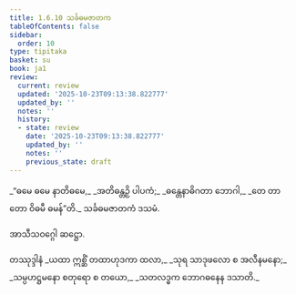 ```yaml
---
title: 1.6.10 သင်္ခဓမဇာတက
tableOfContents: false
sidebar:
  order: 10
type: tipitaka
basket: su
book: ja1
review:
  current: review
  updated: '2025-10-23T09:13:38.822777'
  updated_by: ''
  notes: ''
  history:
  - state: review
    date: '2025-10-23T09:13:38.822777'
    updated_by: ''
    notes: ''
    previous_state: draft
---
```



<ReviewStatus review={frontmatter.review} showDetails={true} />

<HypothesisAnnotation frontmatter={frontmatter} />

<DynamicBreadcrumb />

<Division number="60" book="ja1" e="ch" v="22" p="14">

<Paragraph number="131" type="verses" book="ja1">
_“ဓမေ ဓမေ နာတိဓမေ,_  
_အတိဓန္တဉှိ ပါပကံ;_  
_ဓန္တေနာဓိဂတာ ဘောဂါ,_  
_တေ တာတော ဝိဓမီ ဓမန်”တိ._  


</Paragraph>
</Division>

<Paragraph number="132" type="center" book="ja1">
သင်္ခဓမဇာတကံ ဒသမံ.

  
အာသီသဝဂ္ဂေါ ဆဋ္ဌော.



</Paragraph>

<Paragraph number="133" type="center" book="ja1">
တဿုဒ္ဒါနံ


</Paragraph>

<Paragraph number="134" type="verses" book="ja1">
_ယထာ ဣစ္ဆိံ တထာဟုဒကာ ထလာ,_  
_သုရ သာဒုဖလော စ အလီနမနော;_  
_သမ္ပဟဋ္ဌမနော စတုရော စ တယော,_  
_သတလဒ္ဓက ဘောဂဓနေန ဒသာတိ._
</Paragraph>